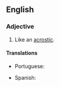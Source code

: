 ==English==

===Adjective===
{{en-adj}}

# Like an [[acrostic]].

====Translations====
{{trans-top|like an acrostic}}
* Portuguese: {{t+|pt|acróstico}}
{{trans-mid}}
* Spanish: {{t+|es|acróstico}}
{{trans-bottom}}